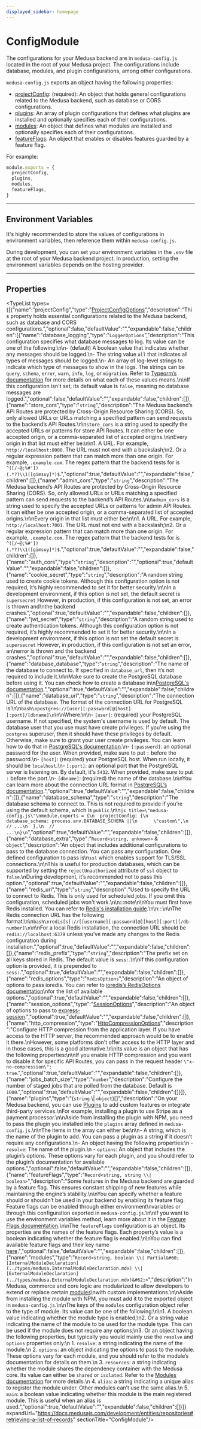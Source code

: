 ```yaml
---
displayed_sidebar: homepage
---
```



# ConfigModule

The configurations for your Medusa backend are in `medusa-config.js` located in the root of your Medusa project. The configurations include database, modules, and plugin configurations, among other configurations.

`medusa-config.js` exports an object having the following properties:

- [projectConfig](medusa.ConfigModule-1.mdx#projectconfig): (required): An object that holds general configurations related to the Medusa backend, such as database or CORS configurations.
- [plugins](medusa.ConfigModule-1.mdx#plugins): An array of plugin configurations that defines what plugins are installed and optionally specifies each of their configurations.
- [modules](medusa.ConfigModule-1.mdx#modules): An object that defines what modules are installed and optionally specifies each of their configurations.
- [featureFlags](medusa.ConfigModule-1.mdx#featureflags): An object that enables or disables features guarded by a feature flag.

For example:

```js title="medusa-config.js"
module.exports = {
  projectConfig,
  plugins,
  modules,
  featureFlags,
}
```

---

## Environment Variables

It's highly recommended to store the values of configurations in environment variables, then reference them within `medusa-config.js`.

During development, you can set your environment variables in the `.env` file at the root of your Medusa backend project. In production,
setting the environment variables depends on the hosting provider.

---

## Properties

<TypeList types={[{"name":"projectConfig","type":"[ProjectConfigOptions](medusa.ProjectConfigOptions.mdx)","description":"This property holds essential configurations related to the Medusa backend, such as database and CORS configurations.","optional":false,"defaultValue":"","expandable":false,"children":[{"name":"database_logging","type":"`LoggerOptions`","description":"This configuration specifies what database messages to log. Its value can be one of the following:\n\n- (default) A boolean value that indicates whether any messages should be logged.\n- The string value `all` that indicates all types of messages should be logged.\n- An array of log-level strings to indicate which type of messages to show in the logs. The strings can be `query`, `schema`, `error`, `warn`, `info`, `log`, or `migration`. Refer to [Typeorm’s documentation](https://typeorm.io/logging#logging-options) for more details on what each of these values means.\n\nIf this configuration isn't set, its default value is `false`, meaning no database messages are logged.","optional":false,"defaultValue":"","expandable":false,"children":[]},{"name":"store_cors","type":"`string`","description":"The Medusa backend’s API Routes are protected by Cross-Origin Resource Sharing (CORS). So, only allowed URLs or URLs matching a specified pattern can send requests to the backend’s API Routes.\n\n`store_cors` is a string used to specify the accepted URLs or patterns for store API Routes. It can either be one accepted origin, or a comma-separated list of accepted origins.\n\nEvery origin in that list must either be:\n\n1. A URL. For example, `http://localhost:8000`. The URL must not end with a backslash;\n2. Or a regular expression pattern that can match more than one origin. For example, `.example.com`. The regex pattern that the backend tests for is `^([/~@;%#'])(.*?)\\1([gimsuy]*)$`.","optional":true,"defaultValue":"","expandable":false,"children":[]},{"name":"admin_cors","type":"`string`","description":"The Medusa backend’s API Routes are protected by Cross-Origin Resource Sharing (CORS). So, only allowed URLs or URLs matching a specified pattern can send requests to the backend’s API Routes.\n\n`admin_cors` is a string used to specify the accepted URLs or patterns for admin API Routes. It can either be one accepted origin, or a comma-separated list of accepted origins.\n\nEvery origin in that list must either be:\n\n1. A URL. For example, `http://localhost:7001`. The URL must not end with a backslash;\n2. Or a regular expression pattern that can match more than one origin. For example, `.example.com`. The regex pattern that the backend tests for is `^([/~@;%#'])(.*?)\\1([gimsuy]*)$`.","optional":true,"defaultValue":"","expandable":false,"children":[]},{"name":"auth_cors","type":"`string`","description":"","optional":true,"defaultValue":"","expandable":false,"children":[]},{"name":"cookie_secret","type":"`string`","description":"A random string used to create cookie tokens. Although this configuration option is not required, it’s highly recommended to set it for better security.\n\nIn a development environment, if this option is not set, the default secret is `supersecret` However, in production, if this configuration is not set, an error is thrown and\nthe backend crashes.","optional":true,"defaultValue":"","expandable":false,"children":[]},{"name":"jwt_secret","type":"`string`","description":"A random string used to create authentication tokens. Although this configuration option is not required, it’s highly recommended to set it for better security.\n\nIn a development environment, if this option is not set the default secret is `supersecret` However, in production, if this configuration is not set an error, an\nerror is thrown and the backend crashes.","optional":true,"defaultValue":"","expandable":false,"children":[]},{"name":"database_database","type":"`string`","description":"The name of the database to connect to. If specified in `database_url`, then it’s not required to include it.\n\nMake sure to create the PostgreSQL database before using it. You can check how to create a database in\n[PostgreSQL's documentation](https://www.postgresql.org/docs/current/sql-createdatabase.html).","optional":true,"defaultValue":"","expandable":false,"children":[]},{"name":"database_url","type":"`string`","description":"The connection URL of the database. The format of the connection URL for PostgreSQL is:\n\n```bash\npostgres://[user][:password]@[host][:port]/[dbname]\n```\n\nWhere:\n\n- `[user]`: (required) your PostgreSQL username. If not specified, the system's username is used by default. The database user that you use must have create privileges. If you're using the `postgres` superuser, then it should have these privileges by default. Otherwise, make sure to grant your user create privileges. You can learn how to do that in [PostgreSQL's documentation](https://www.postgresql.org/docs/current/ddl-priv.html).\n- `[:password]`: an optional password for the user. When provided, make sure to put `:` before the password.\n- `[host]`: (required) your PostgreSQL host. When run locally, it should be `localhost`.\n- `[:port]`: an optional port that the PostgreSQL server is listening on. By default, it's `5432`. When provided, make sure to put `:` before the port.\n- `[dbname]`: (required) the name of the database.\n\nYou can learn more about the connection URL format in [PostgreSQL’s documentation](https://www.postgresql.org/docs/current/libpq-connect.html).","optional":true,"defaultValue":"","expandable":false,"children":[]},{"name":"database_schema","type":"`string`","description":"The database schema to connect to. This is not required to provide if you’re using the default schema, which is `public`.\n\n```js title=\"medusa-config.js\"\nmodule.exports = {\n  projectConfig: {\n    database_schema: process.env.DATABASE_SCHEMA ||\n      \"custom\",\n    // ...\n  },\n  // ...\n}\n```","optional":true,"defaultValue":"","expandable":false,"children":[]},{"name":"database_extra","type":"`Record<string, unknown>` & `object`","description":"An object that includes additional configurations to pass to the database connection. You can pass any configuration. One defined configuration to pass is\n`ssl` which enables support for TLS/SSL connections.\n\nThis is useful for production databases, which can be supported by setting the `rejectUnauthorized` attribute of `ssl` object to `false`.\nDuring development, it’s recommended not to pass this option.","optional":true,"defaultValue":"","expandable":false,"children":[]},{"name":"redis_url","type":"`string`","description":"Used to specify the URL to connect to Redis. This is only used for scheduled jobs. If you omit this configuration, scheduled jobs won't work.\n\n:::note\n\nYou must first have Redis installed. You can refer to [Redis's installation guide](https://redis.io/docs/getting-started/installation/).\n\n:::\n\nThe Redis connection URL has the following format:\n\n```bash\nredis[s]://[[username][:password]@][host][:port][/db-number]\n```\n\nFor a local Redis installation, the connection URL should be `redis://localhost:6379` unless you’ve made any changes to the Redis configuration during installation.","optional":true,"defaultValue":"","expandable":false,"children":[]},{"name":"redis_prefix","type":"`string`","description":"The prefix set on all keys stored in Redis. The default value is `sess:`.\n\nIf this configuration option is provided, it is prepended to `sess:`.","optional":true,"defaultValue":"","expandable":false,"children":[]},{"name":"redis_options","type":"`RedisOptions`","description":"An object of options to pass ioredis. You can refer to [ioredis’s RedisOptions documentation](https://redis.github.io/ioredis/index.html#RedisOptions)\nfor the list of available options.","optional":true,"defaultValue":"","expandable":false,"children":[]},{"name":"session_options","type":"[SessionOptions](medusa.SessionOptions.mdx)","description":"An object of options to pass to [express-session](https://www.npmjs.com/package/express-session).","optional":true,"defaultValue":"","expandable":false,"children":[]},{"name":"http_compression","type":"[HttpCompressionOptions](medusa.HttpCompressionOptions.mdx)","description":"Configure HTTP compression from the application layer. If you have access to the HTTP server, the recommended approach would be to enable it there.\nHowever, some platforms don't offer access to the HTTP layer and in those cases, this is a good alternative.\n\nIts value is an object that has the following properties:\n\nIf you enable HTTP compression and you want to disable it for specific API Routes, you can pass in the request header `\"x-no-compression\": true`.","optional":true,"defaultValue":"","expandable":false,"children":[]},{"name":"jobs_batch_size","type":"`number`","description":"Configure the number of staged jobs that are polled from the database. Default is `1000`.","optional":true,"defaultValue":"","expandable":false,"children":[]}]},{"name":"plugins","type":"(`string` \\| `object`)[]","description":"On your Medusa backend, you can use [Plugins](https://docs.medusajs.com/development/plugins/overview) to add custom features or integrate third-party services.\nFor example, installing a plugin to use Stripe as a payment processor.\n\nAside from installing the plugin with NPM, you need to pass the plugin you installed into the `plugins` array defined in `medusa-config.js`.\n\nThe items in the array can either be:\n\n- A string, which is the name of the plugin to add. You can pass a plugin as a string if it doesn’t require any configurations.\n- An object having the following properties:\n    - `resolve`: The name of the plugin.\n    - `options`: An object that includes the plugin’s options. These options vary for each plugin, and you should refer to the plugin’s documentation for available options.","optional":false,"defaultValue":"","expandable":false,"children":[]},{"name":"featureFlags","type":"`Record<string, string \\| boolean>`","description":"Some features in the Medusa backend are guarded by a feature flag. This ensures constant shipping of new features while maintaining the engine’s stability.\n\nYou can specify whether a feature should or shouldn’t be used in your backend by enabling its feature flag. Feature flags can be enabled through either environment\nvariables or through this configuration exported in `medusa-config.js`.\n\nIf you want to use the environment variables method, learn more about it in the [Feature Flags documentation](https://docs.medusajs.com/development/feature-flags/toggle#method-one-using-environment-variables).\n\nThe `featureFlags` configuration is an object. Its properties are the names of the feature flags. Each property’s value is a boolean indicating whether the feature flag is enabled.\n\nYou can find available feature flags and their key name [here](https://github.com/medusajs/medusa/tree/master/packages/medusa/src/loaders/feature-flags).","optional":false,"defaultValue":"","expandable":false,"children":[]},{"name":"modules","type":"`Record<string, boolean \\| Partial&#60;[InternalModuleDeclaration](../types/medusa.InternalModuleDeclaration.mdx) \\| [ExternalModuleDeclaration](../types/medusa.ExternalModuleDeclaration.mdx)&#62;>`","description":"In Medusa, commerce and core logic are modularized to allow developers to extend or replace certain [modules](https://docs.medusajs.com/development/modules/overview)\nwith custom implementations.\n\nAside from installing the module with NPM, you must add it to the exported object in `medusa-config.js`.\n\nThe keys of the `modules` configuration object refer to the type of module. Its value can be one of the following:\n\n1. A boolean value indicating whether the module type is enabled;\n2. Or a string value indicating the name of the module to be used for the module type. This can be used if the module does not require any options;\n3. Or an object having the following properties, but typically you would mainly use the `resolve` and `options` properties only:\n    1. `resolve`: a string indicating the name of the module.\n    2. `options`: an object indicating the options to pass to the module. These options vary for each module, and you should refer to the module’s documentation for details on them.\n    3. `resources`: a string indicating whether the module shares the dependency container with the Medusa core. Its value can either be `shared` or `isolated`. Refer to the [Modules documentation](https://docs.medusajs.com/development/modules/create#module-scope) for more details.\n    4. `alias`: a string indicating a unique alias to register the module under. Other modules can’t use the same alias.\n    5. `main`: a boolean value indicating whether this module is the main registered module. This is useful when an alias is used.","optional":true,"defaultValue":"","expandable":false,"children":[]}]} expandUrl="https://docs.medusajs.com/development/entities/repositories#retrieving-a-list-of-records" sectionTitle="ConfigModule"/>
